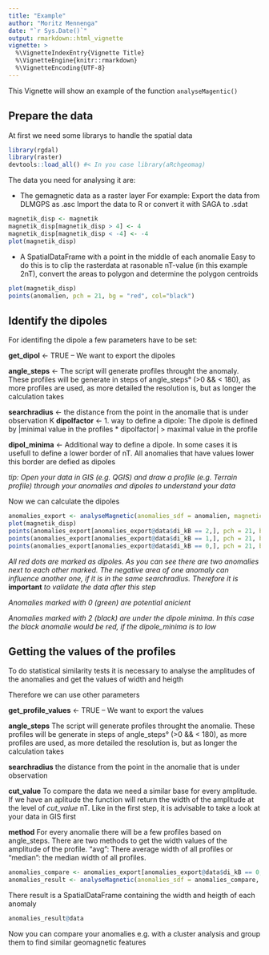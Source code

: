 ```yaml
---
title: "Example"
author: "Moritz Mennenga"
date: "`r Sys.Date()`"
output: rmarkdown::html_vignette
vignette: >
  %\VignetteIndexEntry{Vignette Title}
  %\VignetteEngine{knitr::rmarkdown}
  %\VignetteEncoding{UTF-8}
---
```


This Vignette will show an example of the function `analyseMagentic()`


## Prepare the data

At first we need some librarys to handle the spatial data

```r
library(rgdal)
library(raster)
devtools::load_all() #< In you case library(aRchgeomag)
```

The data you need for analysing it are:

- The gemagnetic data as a raster layer
  For example: Export the data from DLMGPS as .asc
  Import the data to R or convert it with SAGA to .sdat

```r
magnetik_disp <- magnetik
magnetik_disp[magnetik_disp > 4] <- 4
magnetik_disp[magnetik_disp < -4] <- -4
plot(magnetik_disp)
```  


- A SpatialDataFrame with a point in the middle of each anomalie
  Easy to do this is to clip the rasterdata at rasonable nT-value (in this example 2nT), convert the areas to polygon and determine the polygon centroids

```r
plot(magnetik_disp)
points(anomalien, pch = 21, bg = "red", col="black")
```  

## Identify the dipoles

For identifing the dipole a few parameters have to be set:

**get_dipol** <- TRUE -- We want to export the dipoles

**angle_steps** <- The script will generate profiles throught the anomaly. These profiles will be generate in steps of angle_steps° (>0 && < 180), as more profiles are used, as more detailed the resolution is, but as longer the calculation takes

**searchradius** <- the distance from the point in the anomalie that is under observation
K
**dipolfactor** <- 1. way to define a dipole: The dipole is defined by |minimal value in the profiles * dipolfactor| > maximal value in the profile

**dipol_minima** <- Additional way to define a dipole. In some cases it is usefull to define a lower border of nT. All anomalies that have values lower this border are defied as dipoles

*tip: Open your data in GIS (e.g. QGIS) and draw a profile (e.g. Terrain profile) through your anomalies and dipoles to understand your data* 

Now we can calculate the dipoles

```r
anomalies_export <- analyseMagnetic(anomalies_sdf = anomalien, magnetic_raster=magnetik, get_dipol = TRUE, angle_steps = 10 , searchradius = 2.5,dipolfactor = 2,dipol_minima = -8)
plot(magnetik_disp)
points(anomalies_export[anomalies_export@data$di_kB == 2,], pch = 21, bg = "black", col="black")
points(anomalies_export[anomalies_export@data$di_kB == 1,], pch = 21, bg = "red", col="black")
points(anomalies_export[anomalies_export@data$di_kB == 0,], pch = 21, bg = "green", col="black")
```

*All red dots are marked as dipoles. As you can see there are two anomalies next to each other marked. The negative area of one anomaly can influence another one, if it is in the same searchradius. Therefore it is* **important** *to validate the data after this step*

*Anomalies marked with 0 (green) are potential anicient*

*Anomalies marked with 2 (black) are under the dipole minima. In this case the black anomalie would be red, if the dipole_minima is to low*

## Getting the values of the profiles

To do statistical similarity tests it is necessary to analyse the amplitudes of the anomalies and get the values of width and heigth

Therefore we can use other parameters

**get_profile_values** <- TRUE -- We want to export the values

**angle_steps** The script will generate profiles throught the anomalie. These profiles will be generate in steps of angle_steps° (>0 && < 180), as more profiles are used, as more detailed the resolution is, but as longer the calculation takes

**searchradius** the distance from the point in the anomalie that is under observation

**cut_value** To compare the data we need a similar base for every amplitude. If we have an aplitude the function will return the width of the amplitude at the level of *cut_value* nT. Like in the first step, it is advisable to take a look at your data in GIS first

**method** For every anomalie there will be a few profiles based on angle_steps. There are two methods to get the width values of the amplitude of the profile. "avg": There average width of all profiles or "median": the median width of all profiles.


```r
anomalies_compare <- anomalies_export[anomalies_export@data$di_kB == 0,]
anomalies_result <- analyseMagnetic(anomalies_sdf = anomalies_compare, magnetic_raster=magnetik, get_profile_values = TRUE, angle_steps = 10, searchradius = 2.5, cut_value = 5, method = "avg")
```

There result is a SpatialDataFrame containing the width and heigth of each anomaly

```r
anomalies_result@data

```

Now you can compare your anomalies e.g. with a cluster analysis and group them to find similar geomagnetic features


